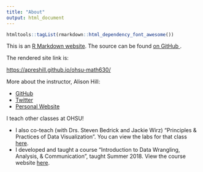 ```yaml
---
title: "About"
output: html_document
---
```


```r
htmltools::tagList(rmarkdown::html_dependency_font_awesome())
```



This is an [R Markdown website](http://rmarkdown.rstudio.com/rmarkdown_websites.html). 
The source can be found [on GitHub <i class="fa fa-github"></i>](https://github.com/apreshill/ohsu-math630).

The rendered site link is:

<https://apreshill.github.io/ohsu-math630/>

More about the instructor, Alison Hill:

- <i class="fa fa-github"></i> [GitHub](https://github.com/apreshill/)
- <i class="fa fa-twitter"></i> [Twitter](https://twitter.com/apreshill)
- <i class="fa fa-home"></i> [Personal Website](https://alison.rbind.io)

I teach other classes at OHSU!

* I also co-teach (with Drs. Steven Bedrick and Jackie Wirz) "Principles & Practices of Data Visualization". You can view the labs for that class [here](https://apreshill.github.io/data-vis-labs-2018/).
* I developed and taught a course "Introduction to Data Wrangling, Analysis, & Communication", taught Summer 2018. View the course website [here](https://ohsu-conj620.netlify.com).

